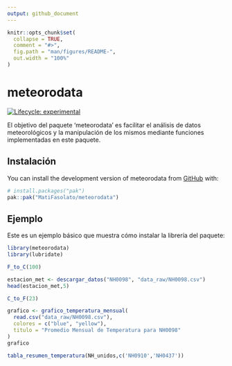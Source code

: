 ```yaml
---
output: github_document
---
```


<!-- README.md is generated from README.Rmd. Please edit that file -->

```r
knitr::opts_chunk$set(
  collapse = TRUE,
  comment = "#>",
  fig.path = "man/figures/README-",
  out.width = "100%"
)
```

# meteorodata

<!-- badges: start -->
[![Lifecycle: experimental](https://img.shields.io/badge/lifecycle-experimental-orange.svg)](https://lifecycle.r-lib.org/articles/stages.html#experimental)
<!-- badges: end -->

El objetivo del paquete 'meteorodata' es facilitar el análisis de datos meteorológicos y la manipulación de los mismos mediante funciones implementadas en este paquete.

## Instalación

You can install the development version of meteorodata from [GitHub](https://github.com/) with:

``` r
# install.packages("pak")
pak::pak("MatiFasolato/meteorodata")
```

## Ejemplo

Este es un ejemplo básico que muestra cómo instalar la librería del paquete:

```r
library(meteorodata)
library(lubridate)

F_to_C(100)

estacion_met <- descargar_datos("NH0098", "data_raw/NH0098.csv")
head(estacion_met,5)

C_to_F(23)

grafico <- grafico_temperatura_mensual(
  read.csv("data_raw/NH0098.csv"),
  colores = c("blue", "yellow"),
  titulo = "Promedio Mensual de Temperatura para NH0098"
)
grafico

tabla_resumen_temperatura(NH_unidos,c('NH0910','NH0437'))
```

